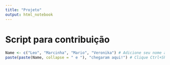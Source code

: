 ```yaml
---
title: "Projeto"
output: html_notebook
---
```


# Script para contribuição

```r
Name <- c("Leo", "Marcinha", "Mario", "Veronika") # Adicione seu nome aqui
paste(paste(Name, collapse = " e "), "chegaram aqui!") # Clique Ctrl+Shift+Enter para rodar o chunk
```